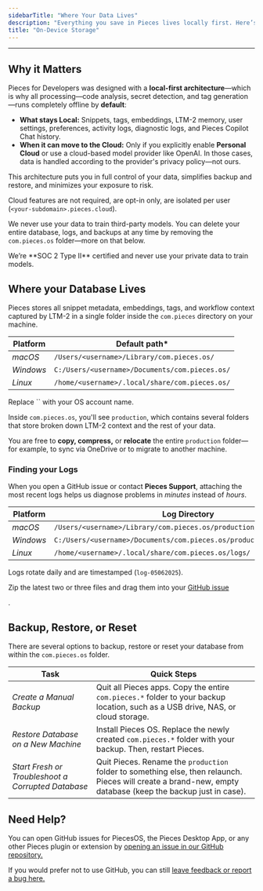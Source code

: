 ```yaml
---
sidebarTitle: "Where Your Data Lives"
description: "Everything you save in Pieces lives locally first. Here’s exactly where to find it—and how to share the right files when you need help."
title: "On-Device Storage"
---
```


---

## Why it Matters

Pieces for Developers was designed with a **local-first architecture**—which is why all processing—code analysis, secret detection, and tag generation—runs completely offline by **default**:

- **What stays Local:** Snippets, tags, embeddings, LTM-2 memory, user settings, preferences, activity logs, diagnostic logs, and Pieces Copilot Chat history.
- **When it can move to the Cloud:** Only if you explicitly enable **Personal Cloud** or use a cloud-based model provider like OpenAI. In those cases, data is handled according to the provider's privacy policy—not ours.

This architecture puts you in full control of your data, simplifies backup and restore, and minimizes your exposure to risk.

Cloud features are not required, are opt-in only, are isolated per user (`<your-subdomain>.pieces.cloud`).

We never use your data to train third-party models. You can delete your entire database, logs, and backups at any time by removing the `com.pieces.os` folder—more on that below.

<Tip>
  We’re **SOC 2 Type II** certified and never use your private data to train models.
</Tip>

## Where your Database Lives

Pieces stores all snippet metadata, embeddings, tags, and workflow context captured by LTM-2 in a single folder inside the `com.pieces` directory on your machine.

| **Platform** | **Default path\***                             |
| ------------ | ---------------------------------------------- |
| _macOS_      | `/Users/<username>/Library/com.pieces.os/`     |
| _Windows_    | `C:/Users/<username>/Documents/com.pieces.os/` |
| _Linux_      | `/home/<username>/.local/share/com.pieces.os/` |

<Tip>
  Replace `<username>` with your OS account name.
</Tip>

Inside `com.pieces.os`, you'll see `production`, which contains several folders that store broken down LTM-2 context and the rest of your data.

You are free to **copy, compress,** or **relocate** the entire `production` folder—for example, to sync via OneDrive or to migrate to another machine.

### Finding your Logs

When you open a GitHub issue or contact **Pieces Support**, attaching the most recent logs helps us diagnose problems in _minutes_ instead of _hours_.

| **Platform** | **Log Directory**                                                     |
| ------------ | --------------------------------------------------------------------- |
| _macOS_      | `/Users/<username>/Library/com.pieces.os/production/support/logs/`    |
| _Windows_    | `C:/Users/<username>/Documents/com.pieces.os/production/support/logs` |
| _Linux_      | `/home/<username>/.local/share/com.pieces.os/logs/`                   |

Logs rotate daily and are timestamped (`log-05062025`).

Zip the latest two or three files and drag them into your <a target="_blank" href="https://github.com/pieces-app/support/issues">
GitHub issue</a>

.

## Backup, Restore, or Reset

There are several options to backup, restore or reset your database from within the `com.pieces.os` folder.

| **Task**                                           | **Quick Steps**                                                                                                                                              |
| -------------------------------------------------- | ------------------------------------------------------------------------------------------------------------------------------------------------------------ |
| _Create a Manual Backup_                           | Quit all Pieces apps. Copy the entire `com.pieces.*` folder to your backup location, such as a USB drive, NAS, or cloud storage.                             |
| _Restore Database on a New Machine_                | Install Pieces OS. Replace the newly created `com.pieces.*` folder with your backup. Then, restart Pieces.                                                   |
| _Start Fresh or Troubleshoot a Corrupted Database_ | Quit Pieces. Rename the `production` folder to something else, then relaunch. Pieces will create a brand-new, empty database (keep the backup just in case). |

## Need Help?[**​**](https://docs.pieces.app/extensions-plugins/sublime#get-support-or-share-feedback)

You can open GitHub issues for PiecesOS, the Pieces Desktop App, or any other Pieces plugin or extension by [opening an issue in our GitHub repository.](https://github.com/pieces-app/support/issues)

If you would prefer not to use GitHub, you can still [leave feedback or report a bug here.](https://getpieces.typeform.com/to/mCjBSIjF#page=docs-support)